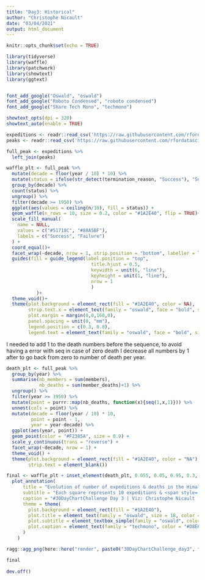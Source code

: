 ```yaml
---
title: "Day3: Historical"
author: "Christophe Nicault"
date: "03/04/2021"
output: html_document
---
```


```r
knitr::opts_chunk$set(echo = TRUE)
```

```r

library(tidyverse)
library(waffle)
library(patchwork)
library(showtext)
library(ggtext)


font_add_google("Oswald", "oswald")
font_add_google("Roboto Condensed", "roboto condensed")
font_add_google("Share Tech Mono", "techmono")

showtext_opts(dpi = 320)
showtext_auto(enable = TRUE)
```

```r

expeditions <- readr::read_csv('https://raw.githubusercontent.com/rfordatascience/tidytuesday/master/data/2020/2020-09-22/expeditions.csv')
peaks <- readr::read_csv('https://raw.githubusercontent.com/rfordatascience/tidytuesday/master/data/2020/2020-09-22/peaks.csv')

full_peak <- expeditions %>%
  left_join(peaks)

```


```r

waffle_plt <- full_peak %>%
  mutate(decade = floor(year / 10) * 10) %>%
  mutate(status = ifelse(str_detect(termination_reason, "Success"), "Success", "Failure")) %>%
  group_by(decade) %>%
  count(status) %>%
  ungroup() %>%
  filter(decade >= 1950) %>%
  ggplot(aes(values = ceiling(n/10), fill = status)) +
  geom_waffle(n_rows = 10, size = 0.2, color = "#1A2E40", flip = TRUE)+
  scale_fill_manual(
    name = NULL,
    values = c("#51718C", "#88A5BF"),
    labels = c("Success", "Failure")
  ) +
  coord_equal()+
  facet_wrap(~decade, nrow = 1, strip.position = "bottom", labeller = labeller(decade = function(string){paste0(string,"'s")})) +
  guides(fill = guide_legend(label.position = "top",
                               title.hjust = 0.5,
                               keywidth = unit(6, "line"),
                               keyheight = unit(1, "line"),
                               nrow = 1
                               )
           )+
  theme_void()+
  theme(plot.background = element_rect(fill = "#1A2E40", color = NA),
        strip.text.x = element_text(family = "oswald", face = "bold", size = 12, color = "#D8E6F2"),
        plot.margin = margin(0,0,160,0),
        panel.spacing = unit(0, "mm"),
        legend.position = c(0.3, 0.8),
        legend.text = element_text(family = "oswald", face = "bold", size = 12, color = "#D8E6F2"))

```

I needed to add 1 to the death numbers before the sequence, to avoid having a error with seq in case of zero death
I decrease all numbers by 1 after to go back from zero to number of death per year.

```r

death_plt <- full_peak %>%
  group_by(year) %>%
  summarise(nb_members = sum(members),
            nb_deaths = sum(member_deaths)+1) %>%
  ungroup() %>%
  filter(year >= 1950) %>%
  mutate(point = purrr::map(nb_deaths, function(x){seq(1,x,1)})) %>%
  unnest(cols = point) %>%
  mutate(decade = floor(year / 10) * 10,
         point = point - 1,
         year = year-decade) %>%
  ggplot(aes(year, point)) +
  geom_point(color = "#F2385A", size = 0.9) +
  scale_y_continuous(trans = "reverse") +
  facet_wrap(~decade, nrow = 1) +
  theme_void() +
  theme(plot.background = element_rect(fill = "#1A2E40", color = "NA"),
        strip.text = element_blank())


```

```r

final <- waffle_plt + inset_element(death_plt, 0.055, 0.05, 0.95, 0.3, align_to = "full") + 
  plot_annotation(
      title = "Evolution of number of expeditions & deaths in the Himalayas",
      subtitle = "Each square represents 10 expeditions & <span style='color:#F2385A'>each dot</span> represents one death.",
      caption = "#30DayChartChallenge Day 3 | Viz: Christophe Nicault | Data: The Himalayan Database",
      theme = theme(
        plot.background = element_rect(fill = "#1A2E40"),
        plot.title = element_text(family = "oswald", size = 18, color = "#D8E6F2", hjust = 0.5, face = "bold", margin = margin(10,0,5,0)),
        plot.subtitle = element_textbox_simple(family = "oswald", color = "#D8E6F2", size = 14, halign = 0.5),
        plot.caption = element_text(family = "techmono", color = "#D8E6F2", size = 10, hjust = 0.98)      
      )
    )

ragg::agg_png(here::here("render", paste0("30DayChartChallenge_day3", format(Sys.time(), "%Y%m%d_%H%M%S"), ".png")), res = 320, width = 10, height = 8, units = "in")

final
  
dev.off()

```

